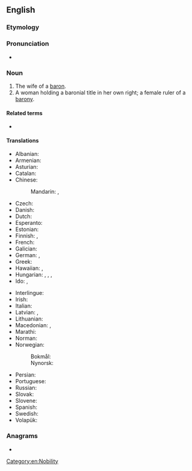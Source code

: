 ==English==

===Etymology===
{{suffix|en|baron|ess}}

===Pronunciation===
* {{a|UK}} {{IPA|en|/ˌbæ.ɹəˈnɛs/}}

===Noun===
{{en-noun|es}}

# The wife of a [[baron]].
# A woman holding a baronial title in her own right; a female ruler of a [[barony]].

====Related terms====
* {{l|en|baronetess}}

====Translations====
{{trans-top|female ruler of a barony}}
* Albanian: {{t+|sq|baroneshë|f}}
* Armenian: {{t|hy|բարոնուհի|sc=Armn}}
* Asturian: {{t|ast|baronesa|f}}
* Catalan: {{t+|ca|baronessa|f}}
* Chinese:
*: Mandarin: {{t|cmn|男爵夫人|tr=nánjué fūrén|sc=Hani}}, {{t|cmn|女性男爵|tr=nǚxìng nánjué|sc=Hani}}
* Czech: {{t+|cs|baronka|f}}
* Danish: {{t|da|baronesse}}
* Dutch: {{t+|nl|barones|f}}
* Esperanto: {{t|eo|baronino}}
* Estonian: {{t|et|paruness}}
* Finnish: {{t|fi|vapaaherratar}}, {{t+|fi|paronitar}}
* French: {{t+|fr|baronne|f}}
* Galician: {{t|gl|baronesa|f}}
* German: {{t+|de|Baronin|f}}, {{t|de|Baronesse|f}}
* Greek: {{t+|el|βαρόνη|f}}
* Hawaiian: {{t|haw|pālona wahine}}, {{t|haw|barona wahine}}
* Hungarian: {{t+|hu|bárónő}}, {{t+|hu|báróné}}, {{t|hu|baronesz}}, {{t+|hu|bárókisasszony}}
* Ido: {{t+|io|baronino}}, {{t+|io|barono}}
{{trans-mid}}
* Interlingue: {{t|ie|baronessa}}
* Irish: {{t|ga|banbharún|m}}
* Italian: {{t|it|baronessa|f}}
* Latvian: {{t|lv|baronese}}, {{t|lv|brīvkundze}}
* Lithuanian: {{t+|lt|baronienė|f}}
* Macedonian: {{t|mk|бароница|f}}, {{t|mk|баронеса|f}}
* Marathi: {{t|mr|बॅरनेस|f|tr=bǎranesa|sc=Deva}}
* Norman: {{t|nrf|bâronne|f}}
* Norwegian:
*: Bokmål: {{t|nb|baronesse|m|f}}
*: Nynorsk: {{t|nn|baronesse|f}}
* Persian: {{t|fa|بارونس|tr=bârones|sc=fa-Arab}}
* Portuguese: {{t+|pt|baronesa|f}}
* Russian: {{t+|ru|бароне́сса|f}}
* Slovak: {{t+|sk|barónka|f}}
* Slovene: {{t|sl|baronica|f}}
* Spanish: {{t|es|baronesa|f}}
* Swedish: {{t+|sv|baronessa|c}}
* Volapük: {{t+|vo|jibaonan}}
{{trans-bottom}}

===Anagrams===
* {{anagrams|en|a=abenorss|Seaborns|nosebars}}

[[Category:en:Nobility]]
